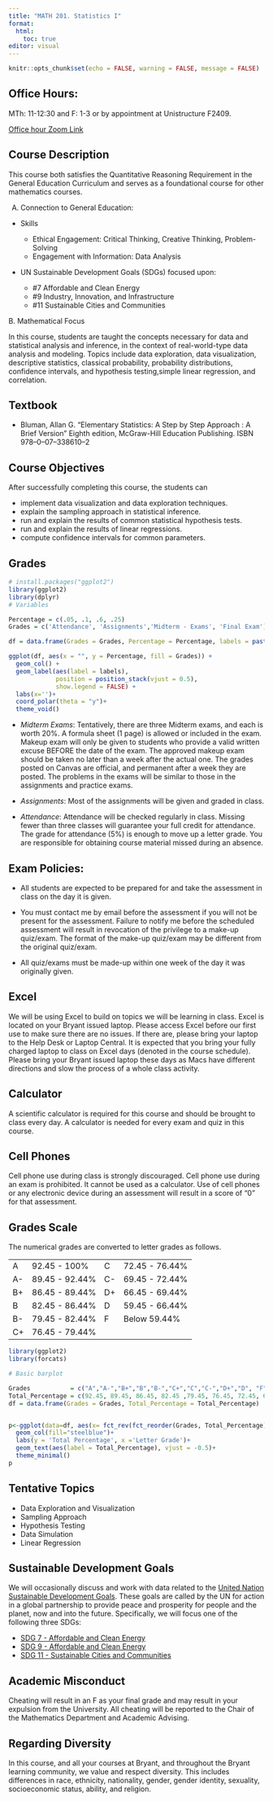 ```yaml
---
title: "MATH 201. Statistics I"
format: 
  html:
    toc: true
editor: visual
---
```


```r
knitr::opts_chunk$set(echo = FALSE, warning = FALSE, message = FALSE)
```

## Office Hours:

MTh: 11-12:30 and F: 1-3 or by appointment at Unistructure F2409. 

[Office hour Zoom Link](https://bryant.zoom.us/j/4419675207)


## Course Description

This course both satisfies the Quantitative Reasoning Requirement in the General Education Curriculum and serves as a foundational course for other mathematics courses.

A.  Connection to General Education:

-   Skills

    -   Ethical Engagement: Critical Thinking, Creative Thinking, Problem-Solving
    -   Engagement with Information: Data Analysis

-   UN Sustainable Development Goals (SDGs) focused upon:

    - #7 Affordable and Clean Energy
    - #9 Industry, Innovation, and Infrastructure
    - #11 Sustainable Cities and Communities


B. Mathematical Focus

In this course, students are taught the concepts necessary for data and statistical analysis and inference, in the context of real-world-type data analysis and modeling. Topics include data exploration, data visualization, descriptive statistics, classical probability, probability distributions, confidence intervals, and hypothesis testing,simple linear regression, and correlation. 


## Textbook

-   Bluman, Allan G. “Elementary Statistics: A Step by Step Approach : A Brief Version” Eighth
edition, McGraw-Hill Education Publishing. ISBN 978–0–07–338610–2


## Course Objectives

After successfully completing this course, the students can

- implement data visualization and data exploration techniques.
- explain the sampling approach in statistical inference.
- run and explain the results of common statistical hypothesis tests. 
- run and explain the results of linear regressions.
- compute confidence intervals for common parameters. 

## Grades


```r
# install.packages("ggplot2")
library(ggplot2)
library(dplyr)
# Variables

Percentage = c(.05, .1, .6, .25)
Grades = c('Attendance', 'Assignments','Midterm - Exams', 'Final Exam')

df = data.frame(Grades = Grades, Percentage = Percentage, labels = paste0(Percentage*100, "%"))

ggplot(df, aes(x = "", y = Percentage, fill = Grades)) +
  geom_col() +
  geom_label(aes(label = labels),
             position = position_stack(vjust = 0.5),
             show.legend = FALSE) +
  labs(x='')+
  coord_polar(theta = "y")+
  theme_void()
```

-  *Midterm Exams*: Tentatively, there are three Midterm exams, and each is worth 20%. A formula sheet (1 page) is allowed or included in the exam. Makeup exam will only be given to students who provide a valid written excuse BEFORE the date of the exam. The approved makeup exam should be taken no later than a week after the actual one. The grades posted on Canvas are official, and permanent after a week they are posted. The problems in the exams will be similar to those in the assignments and practice exams.

-   *Assignments*: Most of the assignments will be given and graded in class.

-   *Attendance*: Attendance will be checked regularly in class. Missing fewer than three classes will guarantee your full credit for attendance. The grade for attendance (5%) is enough to move up a letter grade. You are responsible for obtaining course material missed during an absence. 

## Exam Policies:

- All students are expected to be prepared for and take the assessment in class on the day it is
given.

- You must contact me by email before the assessment if you will not be present for the
assessment. Failure to notify me before the scheduled assessment will result in revocation of
the privilege to a make-up quiz/exam. The format of the make-up quiz/exam may be different
from the original quiz/exam.

- All quiz/exams must be made-up within one week of the day it was originally given.

## Excel 

We will be using Excel to build on topics we will be learning in class. Excel is located on your
Bryant issued laptop. Please access Excel before our first use to make sure there are no issues. If there
are, please bring your laptop to the Help Desk or Laptop Central. It is expected that you bring your
fully charged laptop to class on Excel days (denoted in the course schedule). Please bring your Bryant
issued laptop these days as Macs have different directions and slow the process of a whole class
activity.

## Calculator 

A scientific calculator is required for this course and should be brought to class every
day. A calculator is needed for every exam and
quiz in this course.

## Cell Phones 

Cell phone use during class is strongly discouraged. Cell phone use during an exam
is prohibited. It cannot be used as a calculator. Use of cell phones or any electronic device during
an assessment will result in a score of “0” for that assessment.

## Grades Scale

The numerical grades are converted to letter grades as follows.

|     |                |     |                |
|-----|----------------|-----|----------------|
| A   | 92.45 - 100%   | C   | 72.45 - 76.44% |
| A-  | 89.45 - 92.44% | C-  | 69.45 - 72.44% |
| B+  | 86.45 - 89.44% | D+  | 66.45 - 69.44% |
| B   | 82.45 - 86.44% | D   | 59.45 - 66.44% |
| B-  | 79.45 - 82.44% | F   | Below 59.44%   |
| C+  | 76.45 - 79.44% |     |                |

```r
library(ggplot2)
library(forcats)

# Basic barplot

Grades           = c("A","A-","B+","B","B-","C+","C","C-","D+","D", "F")
Total_Percentage = c(92.45, 89.45, 86.45, 82.45 ,79.45, 76.45, 72.45, 69.45, 66.45, 59.45, 0)
df = data.frame(Grades = Grades, Total_Percentage = Total_Percentage)


p<-ggplot(data=df, aes(x= fct_rev(fct_reorder(Grades, Total_Percentage)), y=Total_Percentage)) +
  geom_col(fill="steelblue")+
  labs(y = 'Total Percentage', x ='Letter Grade')+
  geom_text(aes(label = Total_Percentage), vjust = -0.5)+
  theme_minimal()
p

```

## Tentative Topics

-   Data Exploration and Visualization
-   Sampling Approach
-   Hypothesis Testing
-   Data Simulation
-   Linear Regression

## Sustainable Development Goals

We will occasionally discuss and work with data related to the [United Nation Sustainable Development Goals](https://sdgs.un.org/goals). These goals are called by the UN for action in a global partnership to provide peace and prosperity for people and the planet, now and into the future. Specifically, we will focus one of the following three SDGs:

-   [SDG 7 - Affordable and Clean Energy](https://www.globalgoals.org/goals/7-affordable-and-clean-energy/)
-   [SDG 9 - Affordable and Clean Energy](https://www.globalgoals.org/goals/9-industry-innovation-and-infrastructure/)
-   [SDG 11 - Sustainable Cities and Communities](https://www.globalgoals.org/goals/11-sustainable-cities-and-communities/)

## Academic Misconduct

Cheating will result in an F as your final grade and may result in your expulsion from the University. All cheating will be reported to the Chair of the Mathematics Department and Academic Advising.

## Regarding Diversity

In this course, and all your courses at Bryant, and throughout the Bryant learning community, we value and respect diversity. This includes differences in race, ethnicity, nationality, gender, gender identity, sexuality, socioeconomic status, ability, and religion.
